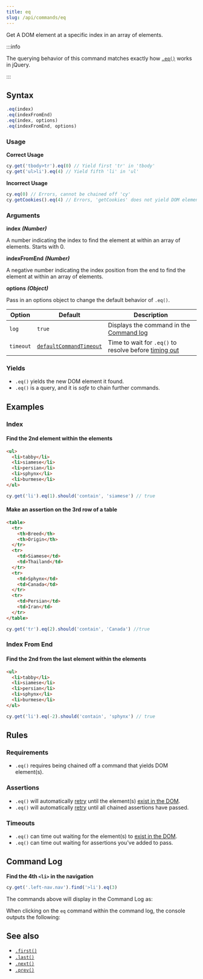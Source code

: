 ```yaml
---
title: eq
slug: /api/commands/eq
---
```


Get A DOM element at a specific index in an array of elements.

:::info

The querying behavior of this command matches exactly how
[`.eq()`](https://api.jquery.com/eq) works in jQuery.

:::

## Syntax

```javascript
.eq(index)
.eq(indexFromEnd)
.eq(index, options)
.eq(indexFromEnd, options)
```

### Usage

**<Icon name="check-circle" color="green" /> Correct Usage**

```javascript
cy.get('tbody>tr').eq(0) // Yield first 'tr' in 'tbody'
cy.get('ul>li').eq(4) // Yield fifth 'li' in 'ul'
```

**<Icon name="exclamation-triangle" color="red" /> Incorrect Usage**

```javascript
cy.eq(0) // Errors, cannot be chained off 'cy'
cy.getCookies().eq(4) // Errors, 'getCookies' does not yield DOM element
```

### Arguments

**<Icon name="angle-right" /> index** **_(Number)_**

A number indicating the index to find the element at within an array of
elements. Starts with 0.

**<Icon name="angle-right" /> indexFromEnd** **_(Number)_**

A negative number indicating the index position from the end to find the element
at within an array of elements.

**<Icon name="angle-right" /> options** **_(Object)_**

Pass in an options object to change the default behavior of `.eq()`.

| Option    | Default                                                              | Description                                                                              |
| --------- | -------------------------------------------------------------------- | ---------------------------------------------------------------------------------------- |
| `log`     | `true`                                                               | Displays the command in the [Command log](/guides/core-concepts/cypress-app#Command-Log) |
| `timeout` | [`defaultCommandTimeout`](/guides/references/configuration#Timeouts) | Time to wait for `.eq()` to resolve before [timing out](#Timeouts)                       |

### Yields [<Icon name="question-circle"/>](/guides/core-concepts/introduction-to-cypress#Subject-Management)

- `.eq()` yields the new DOM element it found.
- `.eq()` is a query, and it is _safe_ to chain further commands.

## Examples

### Index

#### Find the 2nd element within the elements

```html
<ul>
  <li>tabby</li>
  <li>siamese</li>
  <li>persian</li>
  <li>sphynx</li>
  <li>burmese</li>
</ul>
```

```javascript
cy.get('li').eq(1).should('contain', 'siamese') // true
```

#### Make an assertion on the 3rd row of a table

```html
<table>
  <tr>
    <th>Breed</th>
    <th>Origin</th>
  </tr>
  <tr>
    <td>Siamese</td>
    <td>Thailand</td>
  </tr>
  <tr>
    <td>Sphynx</td>
    <td>Canada</td>
  </tr>
  <tr>
    <td>Persian</td>
    <td>Iran</td>
  </tr>
</table>
```

```javascript
cy.get('tr').eq(2).should('contain', 'Canada') //true
```

### Index From End

#### Find the 2nd from the last element within the elements

```html
<ul>
  <li>tabby</li>
  <li>siamese</li>
  <li>persian</li>
  <li>sphynx</li>
  <li>burmese</li>
</ul>
```

```javascript
cy.get('li').eq(-2).should('contain', 'sphynx') // true
```

## Rules

### Requirements [<Icon name="question-circle"/>](/guides/core-concepts/introduction-to-cypress#Chains-of-Commands)

- `.eq()` requires being chained off a command that yields DOM element(s).

### Assertions [<Icon name="question-circle"/>](/guides/core-concepts/introduction-to-cypress#Assertions)

- `.eq()` will automatically [retry](/guides/core-concepts/retry-ability) until
  the element(s)
  [exist in the DOM](/guides/core-concepts/introduction-to-cypress#Default-Assertions).
- `.eq()` will automatically [retry](/guides/core-concepts/retry-ability) until
  all chained assertions have passed.

### Timeouts [<Icon name="question-circle"/>](/guides/core-concepts/introduction-to-cypress#Timeouts)

- `.eq()` can time out waiting for the element(s) to
  [exist in the DOM](/guides/core-concepts/introduction-to-cypress#Default-Assertions).
- `.eq()` can time out waiting for assertions you've added to pass.

## Command Log

**Find the 4th `<li>` in the navigation**

```javascript
cy.get('.left-nav.nav').find('>li').eq(3)
```

The commands above will display in the Command Log as:

<DocsImage
  src="/img/api/eq/find-element-at-index.png"
  alt="Command log eq"
/>

When clicking on the `eq` command within the command log, the console outputs
the following:

<DocsImage
  src="/img/api/eq/see-element-and-list-when-using-eq.png"
  alt="console.log eq"
/>

## See also

- [`.first()`](/api/commands/first)
- [`.last()`](/api/commands/last)
- [`.next()`](/api/commands/next)
- [`.prev()`](/api/commands/prev)
